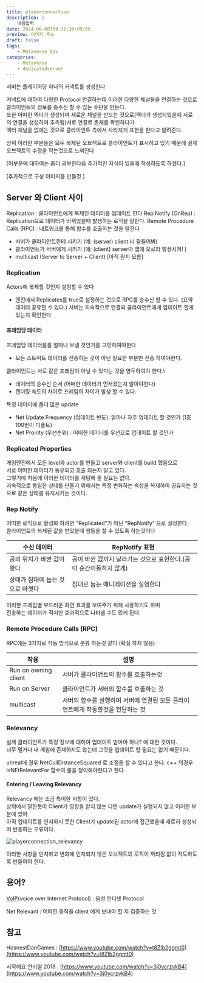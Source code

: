 ```yaml
---
title: playerconnection
description: |-
    내용입력
date: 2024-06-08T09:31:30+09:00
preview: 이미지 주소
draft: false
tags:
    - Metaverse Dev
categories:
    - Metaverse
    - dedicatedserver
---
```




서버는 플레이어당 하나의 커넥트를 생성한다

커넥트에 대하여 다양한 Protocol 연결하는데 이러한 다양한 체널들을 연결하는 것으로 클라이언트의 정보를 송수신 할 수 있는 수단을 만든다.\
또한 어떠한 엑터가 생성되며 새로운 체널을 만드는 것으로(액터가 생성되었을때 서로의 연결을 생성하여 추측됨)서로 연결로 존재를 확인하다가\
엑터 체널을 없에는 것으로 클라이언트 측에서 사라지게 표현을 한다고 알려준다.

상위 이러한 부분들은 모두 복제된 오브젝트로 클라이언트가 표시하고 있기 때문에 실제 오브젝트의 수정을 막는것으로 느껴진다

[이부분에 대하여는 좀더 공부한다음 추가적인 지식이 있을때 작성하도록 하겠다.]

[추가적으로 구성 이미지를 만들것 ]


## Server 와 Client 사이

Replication : 클라이언트에게 복제된 데이터를 업데이트 한다
Rep Notify (OnRep) : Replication으로 데이터가 바뀌었을때 발생하는 로직을 말한다.
Remote Procedure Calls (RPC) : 네트워크를 통해 함수를 호출하는 것을 말한다 
- 서버가 클라이언트한테 시키기 (예: (server) client 너 팔들어봐)
- 클라이언트가 서버에게 시키기 (예: (client) server야 맵에 오로라 발생시켜! )
- multicast (Server to Server + Client) [아직 뭔지 모름]

### Replication

Actors에 복제할 것인지 설정할 수 있다
- 엔진에서 Replicates를 true로 설정하는 것으로 RPC를 송수신 할 수 있다. (요약 데이터 공유할 수 있다.)
서버는 지속적으로 연결되 클라이언트에게 업데이트 할게 있는지 확인한다

#### 프레임당 데이터 

프레임당 데이터를를 얼마나 보넬 것인가를 고민하여야한다
- 모든 스트럭트 데이터를 전송하는 것이 아닌 필요한 부분만 전송 하여야한다.

클라이언트는 서로 같은 프레임이 아닐 수 있다는 것을 염두하여야 한다.\
- 데이터의 송수신 순서 (어떠한 데이터가 먼저왔는지 알아야한다)
- 랜더링 속도의 차이로 프레임의 차이가 발생 할 수 있다.

특정 데이터에 좀더 많은 update
- Net Update Frequency (업데이트 빈도): 얼마나 자주 업데이트 할 것인가 (1초 100번이 디폴트)
- Net Proirity (우선순위) : 어떠한 데이터를 우선으로 업데이트 할 것인가

### Replicated Properties

게임엔진에서 모든 level과 actor를 만들고 server와 client를 build 했음으로\
서로 어떠한 데이터가 동유되고 호출 되는지 알고 있다.\
그렇기에 처음에 이러한 데이터를 세팅해 줄 필요는 없다.\
지속적으로 동일한 상테를 만들기 위해서는 특정 변화하는 속성을 복제하여 공유하는 것으로 같은 상태를 유지시키는 것이다.

### Rep Notify

어떠한 로직으로 활성화 하려면 "Replicated"가 아닌 "RepNotify" 으로 설정한다.\
클라이언트의 복제된 값을 받았을때 행동을 할 수 있도록 하는것이다

| 수신 데이터 | RepNotify 표현 |
| --- | --- |
| 공의 위치가 바뀐 값이 왓다 | 공이 바뀐 값까지 날라가는 것으로 표현한다.(공이 순간이동하지 않게) |
| 상태가 침대에 눕는 것으로 바꼇다 | 침대로 눕는 애니메이션을 실행한다 |

이러한 프레임별 부드러운 화면 효과를 보여주기 위해 사용하기도 하며\
전송하는 데이터가 적지만 효과적으로 나타넬 수도 있게 된다.

### Remote Procedure Calls (RPC)

RPC에는 3가지로 작동 방식으로 분류 하는것 같다 (확실 하지 않음)

| 작용 | 설명 |
| --- | --- |
| Run on owning client | 서버가 클라이언트의 함수를 호출하는것 |
| Run on Server |  클라이언트가 서버의 함수를 호출하는 것 |
| multicast | 서버의 함수를 실행하며 서버에 연결된 모든 클라이언트에게 작동한것을 전달하는 것 |


### Relevancy

실제 클라이언트가 특정 정보에 대하여 업데이트 받아야 하나? 에 대한 것이다.\
너무 멀거나 내 게임에 존재하지도 않는데 그것을 업데이트 할 필요는 없기 때문이다.

<Callout type="info" emoji="💡">
  unreal에 경우 NetCullDistanceSquared 로 조절을 할 수 있다고 한다.
  c++ 의경우 IsNEtRelevantFor 함수의 룰을 정이해야한다고 한다.
</Callout>


#### Entering / Leaving Relevancy

Relevancy 에는 조금 특이한 사항이 있다.\
상위에서 말한듯이 Client가 영향을 받지 않는 다면 update가 실행되지 않고 이러한 부분에 있어\
아직 업데이트를 인지하지 못한 Client가 update된 actor에 접근했을때 새로히 생성되며 반응하는 오류이다.

![playerconnection_relevancy](./assets/playerconnection_relevancy.gif)

이러한 사항을 인지하고 변화에 인지되지 않은 오브젝트의 로직이 꺼리낌 없이 작도하도록 만들어야 한다. 

## 용어?

[VoIP](https://en.wikipedia.org/wiki/Voice_over_IP)(voice over Internet Protocol) : 음성 인터넷 Protocol 

Net Relevant : 어떠한 동작을 client 에게 보내야 할 지 검증하는 것

## 참고
HosnestDanGames : [https://www.youtube.com/watch?v=t8Zlb2ggmt0](https://www.youtube.com/watch?v=t8Zlb2ggmt0)

시작해요 언리얼 2018 : [https://www.youtube.com/watch?v=3j0ycrzvkB4](https://www.youtube.com/watch?v=3j0ycrzvkB4)